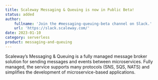 ```yaml
---
title: Scaleway Messaging & Queuing is now in Public Beta!
status: added
author:
    fullname: 'Join the #messaging-queuing-beta channel on Slack.'
    url: 'https://slack.scaleway.com/'
date: 2023-01-10
category: serverless
product: messaging-and-queuing
---
```


Scaleway’s Messaging & Queuing is a fully managed message broker solution for sending messages and events between microservices. Fully managed, the service supports many protocols (SNS, SQS, NATS) and simplifies the development of microservice-based applications.